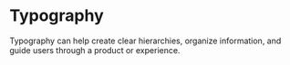 
<Meta title="Application Guidelines|Typography" component={Text} />

# Typography

Typography can help create clear hierarchies, organize information, and guide users through a product or experience.

<Preview>
  <Story name="Elements">
    <Grid align="bottom" columns="1">
      <Label text="Label"/>
      <Link text="Link" />
      <Text text="Text" />
      <Title text="Title" />
    </Grid>
  </Story>
</Preview>

#### Sizes

<Preview>
  <Story name="Sizes">
    <Grid columns="1" gap="4xl">
    <Title text="Title 4XL" size="4xl" />
    <Title text="Title 3XL" size="3xl" />
    <Title text="Title 2XL" size="2xl" />
    <Title text="Title XL" size="xl" />
    <Title text="Title LG" size="lg" />
    <Title text="Title" />
    <Text text="Text LG" size="lg" />
    <Text text="Text Regular"/>
    <Text text="Text SM" size="sm" />
    <Text text="Text XS" size="xs" />
      <Label text="Label XS" size="xs" />
      <Label text="Label SM" size="sm" />
      <Label text="Label Regular"/>
      <Label text="Label LG" size="lg"  uppercase/>
       <Link text="Normal Link"/>
      <Link text="Large Link" size="lg" />
      <Link text="XLarge Link" size="xl" />
      <Link text="XXLarge Link" size="2xl" />
    </Grid>
  </Story>
</Preview>



#### Weight

<Preview>
  <Story name="Weight">
    <Grid columns="1" gap="xl">
    <Grid columns="1">
      <Text text="Light Text" weight="light" />
      <Text text="Regular Text"  />
      <Text text="Medium Text" weight="medium"/>
      <Text text="Bold Text" weight="bold"/>
      </Grid>
      <Grid columns="1">
      <Label text="Light Label" weight="light" />
      <Label text="Regular Label"  />
       <Label text="MediumLabel" weight="medium"/>
      <Label text="Bold Label" weight="bold"/>
      </Grid>
      <Grid columns="1">
       <Link text="Light Link" weight="light"/>
      <Link text="Regular Link"  />
      <Link text="Medium Link" weight="medium" />
      <Link text="Bold Link" weight="bold" />
      </Grid>
    </Grid>
  </Story>
</Preview>




### Props

#### Text Props
<Props of={Text} />

#### Title Props
<Props of={Title} />

#### Label Props
<Props of={Label} />

#### Link Props
<Props of={Link} />